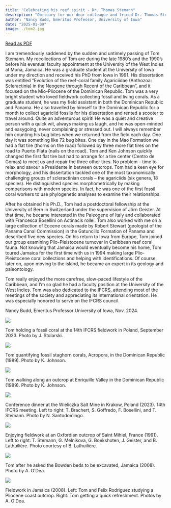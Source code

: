 ```yaml
---
title: "Celebrating his reef spirit - Dr. Thomas Stemann"
description: "Obituary for our dear colleague and friend Dr. Thomas Stemann (8 October 1962 – 25 September 2024)"
author: "Nancy Budd, Emeritus Professor, University of Iowa"
date: "2025-01-09"
image: ./tom2.jpg
---
```


[Read as PDF](stemann-obit.pdf)

::: {.grid}

::: {.g-col-8}

I am tremendously saddened by the sudden and untimely passing of Tom Stemann. My recollections of Tom are during the late 1980’s and the 1990’s before his eventual faculty appointment at the University of the West Indies at Mona, Jamaica. He was a graduate student at the University of Iowa under my direction and received his PhD from Iowa in 1991. His dissertation was entitled “Evolution of the reef-coral family Agariciidae (Anthozoa: Scleractinia) in the Neogene through Recent of the Caribbean”, and it focused on the Mio-Pliocene of the Dominican Republic. Tom was a very bright student who loved fieldwork collecting fossil and living corals. As a graduate student, he was my field assistant in both the Dominican Republic and Panama. He also travelled by himself to the Dominican Republic for a month to collect agariciid fossils for his dissertation and rented a scooter to travel around. Quite an adventurous spirit! He was a quiet and creative person with a quick wit, always making us laugh, and he was open-minded and easygoing, never complaining or stressed out. I will always remember him counting his bug bites when we returned from the field each day. One day it was something like 72 bug bites. One day in the Mao Formation we had a flat tire (thorns on the road) followed by three more flat tires on the road to Puerto Plata (nails on the road). Tom and Ken Johnson quickly changed the first flat tire but had to arrange for a tire center (Centro de Gomas) to meet us and repair the three other tires. No problem – time to relax and savour a Presidente in between outcrops. Tom had a keen eye for morphology, and his dissertation tackled one of the most taxonomically challenging groups of scleractinian corals – the agariciids (six genera, 18 species). He distinguished species morphometrically by making comparisons with modern species. In fact, he was one of the first fossil coral workers to use phylogenetic analyses to examine their relationships.

After he obtained his Ph.D., Tom had a postdoctoral fellowship at the University of Bern in Switzerland under the supervision of Jörn Geister. At that time, he became interested in the Paleogene of Italy and collaborated with Francesca Bosellini on Actinacis rollei. Tom also worked with me on a large collection of Eocene corals made by Robert Stewart (geologist of the Panama Canal Commission) in the Gatuncillo Formation of Panama and described five new species. On his return to Iowa from Europe, Tom joined our group examining Plio-Pleistocene turnover in Caribbean reef coral fauna. Not knowing that Jamaica would eventually become his home, Tom toured Jamaica for the first time with us in 1994 making large Plio-Pleistocene coral collections and helping with identifications. Of course, later on, upon moving to the island, he became an expert in its geology and paleontology.

Tom really enjoyed the more carefree, slow-paced lifestyle of the Caribbean, and I’m so glad he had a faculty position at the University of the West Indies. Tom was also dedicated to the IFCRS, attending most of the meetings of the society and appreciating its international orientation. He was especially honored to serve on the IFCRS council.

Nancy Budd, Emeritus Professor University of Iowa, Nov. 2024.

::: 

::: {.g-col-4}

![](tom1.jpg)

Tom holding a fossil coral at the 14th IFCRS fieldwork in Poland, September 2023. Photo by J. Stolarski.

![](tom2.jpg)

Tom quantifying fossil staghorn corals, Acropora, in the Dominican Republic (1989). Photo by K. Johnson.

:::

:::

::: {.grid}

::: {.g-col-6}

![](tom3.jpg)

Tom walking along an outcrop at Enriquillo Valley in the Dominican Republic (1989). Photo by K. Johnson.

![](tom7.jpg)

Conference dinner at the Wieliczka Salt Mine in Krakow, Poland (2023). 14th IFCRS meeting. Left to right: T. Brachert, S. Goffredo, F. Bosellini, and T. Stemann. Photo by N. Santodomingo.

:::

::: {.g-col-6}

![](tom4.png)

Enjoying fieldwork at an Oxfordian outcrop of Saint Mihiel, France (1991). Left to right: T. Stemann, G. Melnikova, G. Boekshoten, J. Geister, and B. Lathuilière. Photo courtesy of B. Lathuilière.

![](tom5.jpg)

Tom after he asked the Bowden beds to be excavated, Jamaica (2008). Photo by A. O'Dea.

![](tom6.png)

Fieldwork in Jamaica (2008). Left: Tom and Felix Rodriguez studying a Pliocene coast outcrop. Right: Tom getting a quick refreshment. Photos by A. O'Dea.

:::

:::